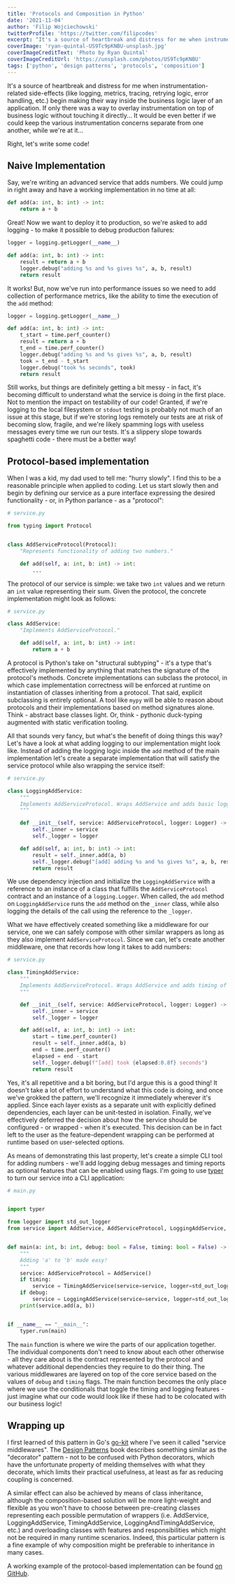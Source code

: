 ```yaml
---
title: 'Protocols and Composition in Python'
date: '2021-11-04'
author: 'Filip Wojciechowski'
twitterProfile: 'https://twitter.com/filipcodes'
excerpt: "It's a source of heartbreak and distress for me when instrumentation-related side-effects (like logging, metrics, tracing, retrying logic, error handling, etc.) begin making their way inside the business logic layer of an application. If only there was a way to overlay instrumentation on top of business logic without touching it directly... It would be even better if we could keep the various instrumentation concerns separate from one another, while we're at it..."
coverImage: 'ryan-quintal-US9Tc9pKNBU-unsplash.jpg'
coverImageCreditText: 'Photo by Ryan Quintal'
coverImageCreditUrl: 'https://unsplash.com/photos/US9Tc9pKNBU'
tags: ['python', 'design patterns', 'protocols', 'composition']
---
```


It's a source of heartbreak and distress for me when instrumentation-related
side-effects (like logging, metrics, tracing, retrying logic, error handling,
etc.) begin making their way inside the business logic layer of an application.
If only there was a way to overlay instrumentation on top of business logic
without touching it directly... It would be even better if we could keep the
various instrumentation concerns separate from one another, while we're at
it...

Right, let's write some code!

## Naive Implementation

Say, we're writing an advanced service that adds numbers. We could jump in
right away and have a working implementation in no time at all:

```python
def add(a: int, b: int) -> int:
    return a + b
```

Great! Now we want to deploy it to production, so we're asked to add logging -
to make it possible to debug production failures:

```python
logger = logging.getLogger(__name__)

def add(a: int, b: int) -> int:
    result = return a + b
    logger.debug("adding %s and %s gives %s", a, b, result)
    return result
```

It works! But, now we've run into performance issues so we need to add
collection of performance metrics, like the ability to time the execution of
the `add` method:

```python
logger = logging.getLogger(__name__)

def add(a: int, b: int) -> int:
    t_start = time.perf_counter()
    result = return a + b
    t_end = time.perf_counter()
    logger.debug("adding %s and %s gives %s", a, b, result)
    took = t_end - t_start
    logger.debug("took %s seconds", took)
    return result
```

Still works, but things are definitely getting a bit messy - in fact, it's
becoming difficult to understand what the service is doing in the first place.
Not to mention the impact on testability of our code! Granted, if we're logging
to the local filesystem or `stdout` testing is probably not much of an issue at
this stage, but if we're storing logs remotely our tests are at risk of
becoming slow, fragile, and we're likely spamming logs with useless messages
every time we run our tests. It's a slippery slope towards spaghetti code -
there must be a better way!

## Protocol-based implementation

When I was a kid, my dad used to tell me: "hurry slowly". I find this to be a
reasonable principle when applied to coding. Let us start slowly then and begin
by defining our service as a pure interface expressing the desired
functionality - or, in Python parlance - as a "protocol":

```python
# service.py

from typing import Protocol


class AddServiceProtocol(Protocol):
    "Represents functionality of adding two numbers."

    def add(self, a: int, b: int) -> int:
        ...
```

The protocol of our service is simple: we take two `int` values and we return
an `int` value representing their sum. Given the protocol, the concrete
implementation might look as follows:

```python
# service.py

class AddService:
    "Implements AddServiceProtocol."

    def add(self, a: int, b: int) -> int:
        return a + b
```

A protocol is Python's take on "structural subtyping" - it's a type that's
effectively implemented by anything that matches the signature of the
protocol's methods. Concrete implementations can subclass the protocol, in
which case implementation correctness will be enforced at runtime on
instantiation of classes inheriting from a protocol. That said, explicit
subclassing is entirely optional. A tool like `mypy` will be able to reason
about protocols and their implementations based on method signatures alone.
Think - abstract base classes light. Or, think - pythonic duck-typing augmented
with static verification tooling.

All that sounds very fancy, but what's the benefit of doing things this way?
Let's have a look at what adding logging to our implementation might look like.
Instead of adding the logging logic inside the `add` method of the main
implementation let's create a separate implementation that will satisfy the
service protocol while also wrapping the service itself:

```python
# service.py

class LoggingAddService:
    """
    Implements AddServiceProtocol. Wraps AddService and adds basic logging.
    """

    def __init__(self, service: AddServiceProtocol, logger: Logger) -> None:
        self._inner = service
        self._logger = logger

    def add(self, a: int, b: int) -> int:
        result = self._inner.add(a, b)
        self._logger.debug("[add] adding %s and %s gives %s", a, b, result)
        return result
```

We use dependency injection and initialize the `LoggingAddService` with a
reference to an instance of a class that fulfills the `AddServiceProtocol`
contract and an instance of a `logging.Logger`. When called, the `add` method
on `LoggingAddService` runs the `add` method on the `_inner` class, while also
logging the details of the call using the reference to the `_logger`.

What we have effectively created something like a middleware for our service,
one we can safely compose with other similar wrappers as long as they also
implement `AddServiceProtocol`. Since we can, let's create another middleware,
one that records how long it takes to add numbers:

```python
# service.py

class TimingAddService:
    """
    Implements AddServiceProtocol. Wraps AddService and adds timing of method calls.
    """

    def __init__(self, service: AddServiceProtocol, logger: Logger) -> None:
        self._inner = service
        self._logger = logger

    def add(self, a: int, b: int) -> int:
        start = time.perf_counter()
        result = self._inner.add(a, b)
        end = time.perf_counter()
        elapsed = end - start
        self._logger.debug(f"[add] took {elapsed:0.8f} seconds")
        return result
```

Yes, it's all repetitive and a bit boring, but I'd argue this is a good thing!
It doesn't take a lot of effort to understand what this code is doing, and once
we've grokked the pattern, we'll recognize it immediately wherever it's
applied. Since each layer exists as a separate unit with explicitly defined
dependencies, each layer can be unit-tested in isolation. Finally, we've
effectively deferred the decision about how the service should be configured -
or wrapped - when it's executed. This decision can be in fact left to the user
as the feature-dependent wrapping can be performed at runtime based on
user-selected options.

As means of demonstrating this last property, let's create a simple CLI tool
for adding numbers - we'll add logging debug messages and timing reports as
optional features that can be enabled using flags. I'm going to use
[typer](https://github.com/tiangolo/typer) to turn our service into a CLI
application:

```python
# main.py


import typer

from logger import std_out_logger
from service import AddService, AddServiceProtocol, LoggingAddService, TimingAddService


def main(a: int, b: int, debug: bool = False, timing: bool = False) -> None:
    """
    Adding 'a' to 'b' made easy!
    """
    service: AddServiceProtocol = AddService()
    if timing:
        service = TimingAddService(service=service, logger=std_out_logger("timing"))
    if debug:
        service = LoggingAddService(service=service, logger=std_out_logger("logging"))
    print(service.add(a, b))


if __name__ == "__main__":
    typer.run(main)
```

The `main` function is where we wire the parts of our application together. The
individual components don't need to know about each other otherwise - all they
care about is the contract represented by the protocol and whatever additional
dependencies they require to do their thing. The various middlewares are
layered on top of the core service based on the values of `debug` and `timing`
flags. The main function becomes the only place where we use the conditionals
that toggle the timing and logging features - just imagine what our code would
look like if these had to be colocated with our business logic!

## Wrapping up

I first learned of this pattern in Go's [go-kit](https://github.com/go-kit/kit)
where I've seen it called "service middlewares". The [Design
Patterns](https://www.amazon.com/Design-Patterns-Elements-Reusable-Object-Oriented/dp/0201633612)
book describes something similar as the "decorator" pattern - not to be
confused with Python decorators, which have the unfortunate property of melding
themselves with what they decorate, which limits their practical usefulness, at
least as far as reducing coupling is concerned.

A similar effect can also be achieved by means of class inheritance, although
the composition-based solution will be more light-weight and flexible as you
won't have to choose between pre-creating classes representing each possible
permutation of wrappers (i.e. AddService, LoggingAddService, TimingAddService,
LoggingAndTimingAddService, etc.) and overloading classes with features and
responsibilities which might not be required in many runtime scenarios. Indeed,
this particular pattern is a fine example of why composition might be
preferable to inheritance in many cases.

A working example of the protocol-based implementation can be found [on
GitHub](https://github.com/fwojciec/composition_using_protocols).
